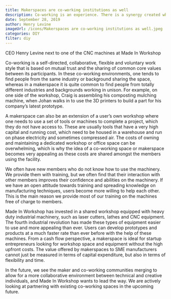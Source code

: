 ```yaml
---
title: Makerspaces are co-working institutions as well
description: Co-working is an experience. There is a synergy created when people work together on their own projects and ventures. Between 2006 and 2015, a few studies have shown the number of co-working spaces and available seats has roughly doubled each year.
date: September 28, 2019
author: Henry Levine
imageUrl: /icons/Makerspaces are co-working institutions as well.jpeg
categories: DIY
filter: diy
---
```

CEO Henry Levine next to one of the CNC machines at Made In Workshop

Co-working is a self-directed, collaborative, flexible and voluntary work style that is based on mutual trust and the sharing of common core values between its participants. In these co-working environments, one tends to find people from the same industry or background sharing the space, whereas in a makerspace it is quite common to find people from totally different industries and backgrounds working in unison. For example, on one side of the workshop, Craig is assembling his composting mulching machine, when Johan walks in to use the 3D printers to build a part for his company’s latest prototype.

A makerspace can also be an extension of a user’s own workshop where one needs to use a set of tools or machines to complete a project, which they do not have access to. These are usually tools that have a very high capital and running cost, which need to be housed in a warehouse and run on phase electricity and sometimes compressed air. The costs of owning and maintaining a dedicated workshop or office space can be overwhelming, which is why the idea of a co-working space or makerspace becomes very appealing as these costs are shared amongst the members using the facility.

We often have new members who do not know how to use the machinery. We provide them with training, but we often find that their interaction with other members improves their confidence and abilities on the machinery. If we have an open attitude towards training and spreading knowledge on manufacturing techniques, users become more willing to help each other. This is the main reason we provide most of our training on the machines free of charge to members.

Made In Workshop has invested in a shared workshop equipped with heavy duty industrial machinery, such as laser cutters, lathes and CNC equipment. The fourth industrial revolution has made these types of equipment easier to use and more appealing than ever. Users can develop prototypes and
products at a much faster rate than ever before with the help of these machines. From a cash flow perspective, a makerspace is ideal for startup entrepreneurs looking for workshop space and equipment without the high upfront costs. The value offered by makerspaces to SME manufacturers cannot just be measured in terms of capital expenditure, but also in terms of flexibility and time.

In the future, we see the maker and co-working communities merging to allow for a more collaborative environment between technical and creative individuals, and Made In Workshop wants to lead the way. We are actively looking at partnering with existing co-working spaces in the upcoming future.

 

